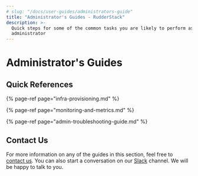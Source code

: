 ```yaml
---
# slug: "/docs/user-guides/administrators-guide"
title: "Administrator's Guides - RudderStack"
description: >-
  Quick steps for some of the common tasks you are likely to perform as an
  administrator
---
```


# Administrator's Guides

## Quick References

{% page-ref page="infra-provisioning.md" %}

{% page-ref page="monitoring-and-metrics.md" %}

{% page-ref page="admin-troubleshooting-guide.md" %}

## Contact Us

For more information on any of the guides in this section, feel free to [contact us](mailto:%20contact@rudderstack.com). You can also start a conversation on our [Slack](https://resources.rudderstack.com/join-rudderstack-slack) channel. We will be happy to talk to you.
